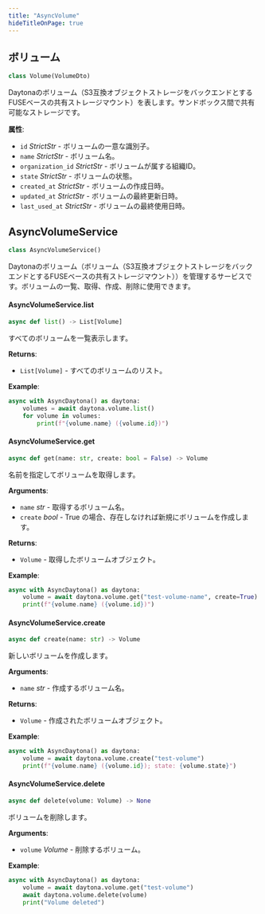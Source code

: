 ```yaml
---
title: "AsyncVolume"
hideTitleOnPage: true
---
```


## ボリューム

```python
class Volume(VolumeDto)
```

Daytonaのボリューム（S3互換オブジェクトストレージをバックエンドとするFUSEベースの共有ストレージマウント）を表します。サンドボックス間で共有可能なストレージです。

**属性**:

- `id` _StrictStr_ - ボリュームの一意な識別子。
- `name` _StrictStr_ - ボリューム名。
- `organization_id` _StrictStr_ - ボリュームが属する組織ID。
- `state` _StrictStr_ - ボリュームの状態。
- `created_at` _StrictStr_ - ボリュームの作成日時。
- `updated_at` _StrictStr_ - ボリュームの最終更新日時。
- `last_used_at` _StrictStr_ - ボリュームの最終使用日時。


## AsyncVolumeService

```python
class AsyncVolumeService()
```

Daytonaのボリューム（ボリューム（S3互換オブジェクトストレージをバックエンドとするFUSEベースの共有ストレージマウント））を管理するサービスです。ボリュームの一覧、取得、作成、削除に使用できます。

#### AsyncVolumeService.list

```python
async def list() -> List[Volume]
```

すべてのボリュームを一覧表示します。

**Returns**:

- `List[Volume]` - すべてのボリュームのリスト。
  

**Example**:

```python
async with AsyncDaytona() as daytona:
    volumes = await daytona.volume.list()
    for volume in volumes:
        print(f"{volume.name} ({volume.id})")
```

#### AsyncVolumeService.get

```python
async def get(name: str, create: bool = False) -> Volume
```

名前を指定してボリュームを取得します。

**Arguments**:

- `name` _str_ - 取得するボリューム名。
- `create` _bool_ - True の場合、存在しなければ新規にボリュームを作成します。
  

**Returns**:

- `Volume` - 取得したボリュームオブジェクト。
  

**Example**:

```python
async with AsyncDaytona() as daytona:
    volume = await daytona.volume.get("test-volume-name", create=True)
    print(f"{volume.name} ({volume.id})")
```

#### AsyncVolumeService.create

```python
async def create(name: str) -> Volume
```

新しいボリュームを作成します。

**Arguments**:

- `name` _str_ - 作成するボリューム名。
  

**Returns**:

- `Volume` - 作成されたボリュームオブジェクト。
  

**Example**:

```python
async with AsyncDaytona() as daytona:
    volume = await daytona.volume.create("test-volume")
    print(f"{volume.name} ({volume.id}); state: {volume.state}")
```

#### AsyncVolumeService.delete

```python
async def delete(volume: Volume) -> None
```

ボリュームを削除します。

**Arguments**:

- `volume` _Volume_ - 削除するボリューム。
  

**Example**:

```python
async with AsyncDaytona() as daytona:
    volume = await daytona.volume.get("test-volume")
    await daytona.volume.delete(volume)
    print("Volume deleted")
```

